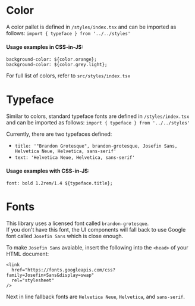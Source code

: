 
<Meta title="Gym UI|Utilities/Styles" />

# Color

A color pallet is defined in `/styles/index.tsx` and can be imported as follows:
`import { typeface } from '../../styles'`

#### Usage examples in CSS-in-JS:

```
background-color: ${color.orange};
background-color: ${color.grey.light};
```

For full list of colors, refer to `src/styles/index.tsx`

# Typeface

Similar to colors, standard typeface fonts are defined in `/styles/index.tsx` and can be imported as follows:
`import { typeface } from '../../styles'`

Currently, there are two typefaces defined:

- `title: '"Brandon Grotesque", brandon-grotesque, Josefin Sans, Helvetica Neue, Helvetica, sans-serif'`
- `text: 'Helvetica Neue, Helvetica, sans-serif'`

#### Usage examples with CSS-in-JS:

```
font: bold 1.2rem/1.4 ${typeface.title};
```

# Fonts

This library uses a licensed font called `brandon-grotesque`.  
If you don't have this font, the UI components will fall back to use Google font called `Josefin Sans` which is close enough.

To make `Josefin Sans` avaiable, insert the following into the `<head>` of your HTML document:

```
<link
  href="https://fonts.googleapis.com/css?family=Josefin+Sans&display=swap"
  rel="stylesheet"
/>
```

Next in line fallback fonts are `Helvetica Neue`, `Helvetica`, and `sans-serif`.
